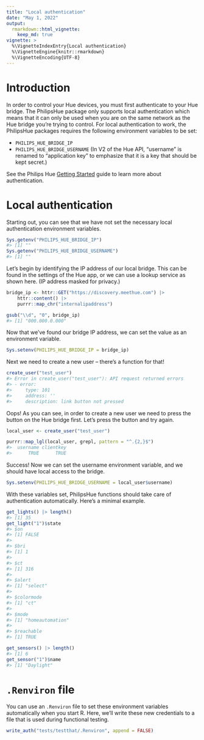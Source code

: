 ```yaml
---
title: "Local authentication"
date: "May 1, 2022"
output:
  rmarkdown::html_vignette:
    keep_md: true
vignette: >
  %\VignetteIndexEntry{Local authentication}
  %\VignetteEngine{knitr::rmarkdown}
  %\VignetteEncoding{UTF-8}
---
```






# Introduction

In order to control your Hue devices, you must first authenticate to your Hue
bridge. The PhilipsHue package only supports local authentication which means
that it can only be used when you are on the same network as the Hue bridge
you're trying to control. For local authentication to work, the PhilipsHue
packages requires the following environment variables to be set:

  - `PHILIPS_HUE_BRIDGE_IP`
  - `PHILIPS_HUE_BRIDGE_USERNAME` (In V2 of the Hue API, "username" is renamed
    to "application key" to emphasize that it is a key that should be kept
    secret.)

See the Philips Hue
[Getting Started](https://developers.meethue.com/develop/get-started-2/)
guide to learn more about authentication.



# Local authentication

Starting out, you can see that we have not set the necessary local
authentication environment variables.


```r
Sys.getenv("PHILIPS_HUE_BRIDGE_IP")
#> [1] ""
Sys.getenv("PHILIPS_HUE_BRIDGE_USERNAME")
#> [1] ""
```

Let's begin by identifying the IP address of our local bridge. This can be found
in the settings of the Hue app, or we can use a lookup service as shown here.
(IP address masked for privacy.)


```r
bridge_ip <- httr::GET("https://discovery.meethue.com") |>
    httr::content() |>
    purrr::map_chr("internalipaddress")

gsub("\\d", "0", bridge_ip)
#> [1] "000.000.0.000"
```

Now that we've found our bridge IP address, we can set the value as an
environment variable.


```r
Sys.setenv(PHILIPS_HUE_BRIDGE_IP = bridge_ip)
```

Next we need to create a new user -- there's a function for that!


```r
create_user("test_user")
#> Error in create_user("test_user"): API request returned errors
#> - error:
#>     type: 101
#>     address: ''
#>     description: link button not pressed
```

Oops! As you can see, in order to create a new user we need to press the button
on the Hue bridge first. Let's press the button and try again.




```r
local_user <- create_user("test_user")

purrr::map_lgl(local_user, grepl, pattern = "^.{2,}$")
#>  username clientkey 
#>      TRUE      TRUE
```

Success! Now we can set the username environment variable, and we should have
local access to the bridge.


```r
Sys.setenv(PHILIPS_HUE_BRIDGE_USERNAME = local_user$username)
```

With these variables set, PhilipsHue functions should take care of
authentication automatically. Here's a minimal example.


```r
get_lights() |> length()
#> [1] 35
get_light("1")$state
#> $on
#> [1] FALSE
#> 
#> $bri
#> [1] 1
#> 
#> $ct
#> [1] 316
#> 
#> $alert
#> [1] "select"
#> 
#> $colormode
#> [1] "ct"
#> 
#> $mode
#> [1] "homeautomation"
#> 
#> $reachable
#> [1] TRUE

get_sensors() |> length()
#> [1] 6
get_sensor("1")$name
#> [1] "Daylight"
```



# `.Renviron` file

You can use an `.Renviron` file to set these environment variables automatically
when you start R. Here, we'll write these new credentials to a file that is used
during functional testing.


```r
write_auth("tests/testthat/.Renviron", append = FALSE)
```
